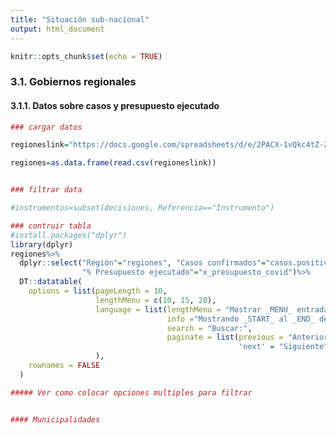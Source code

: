 ```yaml
---
title: "Situación sub-nacional"
output: html_document
---
```


```r
knitr::opts_chunk$set(echo = TRUE)
```

### 3.1. Gobiernos regionales

#### 3.1.1. Datos sobre casos y presupuesto ejecutado

```r
### cargar datos

regioneslink="https://docs.google.com/spreadsheets/d/e/2PACX-1vQkc4tZ-ZXIUtZ6CZPEarncXxE3lFMD8Tp4MahTcc-hMw2XdAbn5nSPLFwvM-6YoAv3l05t9ggK0bv-/pub?gid=1102095429&single=true&output=csv"

regiones=as.data.frame(read.csv(regioneslink))


### filtrar data

#instrumentos=subset(decisiones, Referencia=="Instrumento")

### contruir tabla
#install.packages("dplyr")
library(dplyr)
regiones%>%
  dplyr::select("Región"="regiones", "Casos confirmados"="casos.positivos",
                "% Presupuesto ejecutado"="x_presupuesto_covid")%>%
  DT::datatable(
    options = list(pageLength = 10, 
                   lengthMenu = c(10, 15, 20),
                   language = list(lengthMenu = "Mostrar _MENU_ entradas",
                                   info ="Mostrando _START_ al _END_ de _TOTAL_ entradas",
                                   search = "Buscar:",
                                   paginate = list(previous = "Anterior",
                                                   'next' = "Siguiente"))
                   ),
    rownames = FALSE
  )

##### Ver como colocar opciones multiples para filtrar


#### Municipalidades 
```

